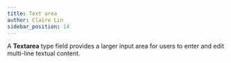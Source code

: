 ```yaml
---
title: Text area
author: Claire Lin
sidebar_position: 14
---
```


A **Textarea** type field provides a larger input area for users to enter and edit multi-line textual content.
